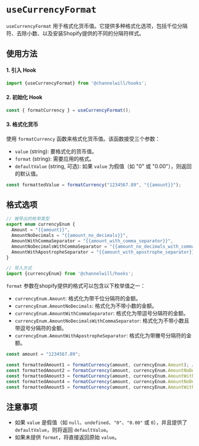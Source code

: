 <Meta title="Tool Hooks/useCurrencyFormat" />

# `useCurrencyFormat`

`useCurrencyFormat` 用于格式化货币值。它提供多种格式化选项，包括千位分隔符、去除小数、以及安装Shopify提供的不同的分隔符样式。

## 使用方法
#### 1. 引入 Hook
```ts
import {useCurrencyFormat} from '@channelwill/hooks';
```
#### 2. 初始化 Hook
```ts
const { formatCurrency } = useCurrencyFormat();
```
#### 3. 格式化货币
使用 `formatCurrency` 函数来格式化货币值。该函数接受三个参数：

 - `value` (string): 要格式化的货币值。
 - `format` (string): 需要应用的格式。
 - `defaultValue` (string, 可选): 如果 `value` 为假值（如 "0" 或 "0.00"），则返回的默认值。

```ts
const formattedValue = formatCurrency("1234567.89", "{{amount}}");
```
## 格式选项
```ts
// 被导出的枚举类型
export enum currencyEnum {
  Amount = "{{amount}}",
  AmountNoDecimals = "{{amount_no_decimals}}",
  AmountWithCommaSeparator = "{{amount_with_comma_separator}}",
  AmountNoDecimalsWithCommaSeparator = "{{amount_no_decimals_with_comma_separator}}",
  AmountWithApostropheSeparator = "{{amount_with_apostrophe_separator}}",
}

// 导入方式
import {currencyEnum} from '@channelwill/hooks';


```
`format` 参数在shopify提供的格式可以包含以下枚举值之一：

- `currencyEnum.Amount`: 格式化为带千位分隔符的金额。
- `currencyEnum.AmountNoDecimals`: 格式化为不带小数的金额。
- `currencyEnum.AmountWithCommaSeparator`: 格式化为带逗号分隔符的金额。
- `currencyEnum.AmountNoDecimalsWithCommaSeparator`: 格式化为不带小数且带逗号分隔符的金额。
- `currencyEnum.AmountWithApostropheSeparator`: 格式化为带撇号分隔符的金额。


```ts
const amount = "1234567.89";

const formattedAmount1 = formatCurrency(amount, currencyEnum.Amount); // "1,234,567.89"
const formattedAmount2 = formatCurrency(amount, currencyEnum.AmountNoDecimals); // "1,234,568"
const formattedAmount3 = formatCurrency(amount, currencyEnum.AmountWithCommaSeparator); // "1.234.567,89"
const formattedAmount4 = formatCurrency(amount, currencyEnum.AmountNoDecimalsWithCommaSeparator); // "1.234.568"
const formattedAmount5 = formatCurrency(amount, currencyEnum.AmountWithApostropheSeparator); // "1'234'567.89"
```

## 注意事项
- 如果 `value` 是假值（如 `null`、`undefined`、`"0"`、`"0.00"` 或 `0`），并且提供了 `defaultValue`，则将返回 `defaultValue`。
- 如果未提供 `format`，将直接返回原始 `value`。
